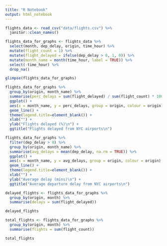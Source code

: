 ```yaml
---
title: "R Notebook"
output: html_notebook
---
```


```r
flights_data <- read_csv("data/flights.csv") %>% 
  janitor::clean_names()
```

```r
flights_data_for_graphs <- flights_data %>% 
  select(month, dep_delay, origin, time_hour) %>% 
  mutate(flight_count = 1) %>% 
  mutate(flight_delayed = ifelse(dep_delay > 0, 1, 0)) %>% 
  mutate(month_name = month(time_hour, label = TRUE)) %>% 
  select(-time_hour) %>% 
  drop_na()
```

```r
glimpse(flights_data_for_graphs)
```

```r
flights_data_for_graphs %>% 
  group_by(origin, month_name) %>% 
  summarise(perc_delays = sum(flight_delayed) / sum(flight_count) * 100) %>% 
  ggplot() +
  aes(x = month_name, y = perc_delays, group = origin, colour = origin) +
  geom_line() +
  theme(legend.title=element_blank()) + 
  xlab("") +
  ylab("Flights delayed (%)\n") + 
  ggtitle("Flights delayed from NYC airports\n")
```

```r
flights_data_for_graphs %>% 
  filter(dep_delay > 0) %>% 
  group_by(origin, month_name) %>% 
  summarise(avg_delays = mean(dep_delay, na.rm = TRUE)) %>% 
  ggplot() +
  aes(x = month_name, y = avg_delays, group = origin, colour = origin) +
  geom_line() +
  theme(legend.title=element_blank()) + 
  xlab("") +
  ylab("Average delay (mins)\n") + 
  ggtitle("Average departure delay from NYC airports\n")
```









```r
delayed_flights <- flights_data_for_graphs %>% 
  group_by(origin, month) %>% 
  summarise(delays = sum(flight_delayed))

delayed_flights
```
```r
total_flights <- flights_data_for_graphs %>% 
  group_by(origin, month) %>% 
  summarise(flights = sum(flight_count))

total_flights
```


```r

```



